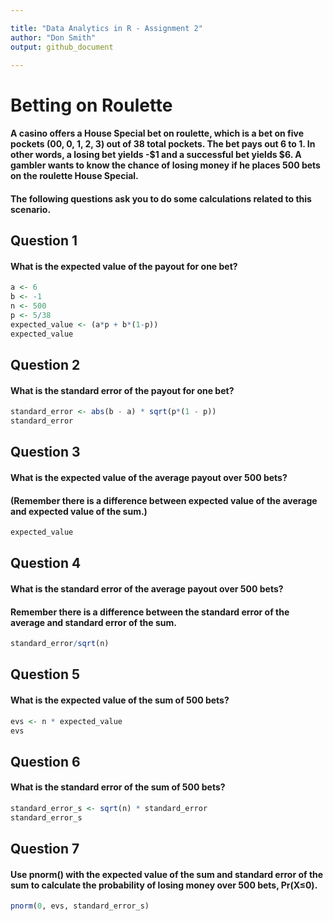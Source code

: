 ```yaml
---

title: "Data Analytics in R - Assignment 2"
author: "Don Smith"
output: github_document

---
```


# Betting on Roulette

#### A casino offers a House Special bet on roulette, which is a bet on five pockets (00, 0, 1, 2, 3) out of 38 total pockets. The bet pays out 6 to 1. In other words, a losing bet yields -$1 and a successful bet yields $6. A gambler wants to know the chance of losing money if he places 500 bets on the roulette House Special.

#### The following questions ask you to do some calculations related to this scenario.

## Question 1

#### What is the expected value of the payout for one bet?

```r

a <- 6
b <- -1
n <- 500
p <- 5/38
expected_value <- (a*p + b*(1-p))
expected_value

```

## Question 2

#### What is the standard error of the payout for one bet?

```r

standard_error <- abs(b - a) * sqrt(p*(1 - p))
standard_error

```

## Question 3

#### What is the expected value of the average payout over 500 bets?
#### (Remember there is a difference between expected value of the average and expected value of the sum.)

```r

expected_value

```

## Question 4

#### What is the standard error of the average payout over 500 bets?
#### Remember there is a difference between the standard error of the average and standard error of the sum.

```r

standard_error/sqrt(n)

```

## Question 5

#### What is the expected value of the sum of 500 bets?

```r

evs <- n * expected_value
evs

```

## Question 6

#### What is the standard error of the sum of 500 bets?

```r

standard_error_s <- sqrt(n) * standard_error
standard_error_s

```

## Question 7

#### Use pnorm() with the expected value of the sum and standard error of the sum to calculate the probability of losing money over 500 bets, Pr(X≤0).

```r

pnorm(0, evs, standard_error_s)

```

